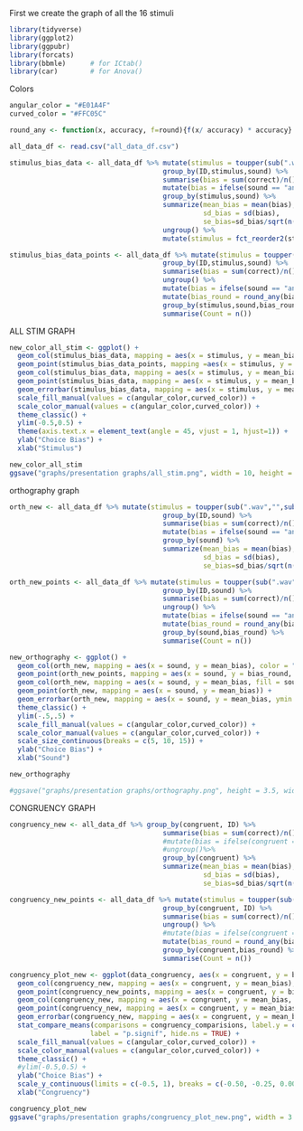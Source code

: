 First we create the graph of all the 16 stimuli


```r
library(tidyverse)
library(ggplot2)
library(ggpubr)
library(forcats)
library(bbmle)      # for ICtab()
library(car)        # for Anova()

```
Colors
```r
angular_color = "#E01A4F"
curved_color = "#FFC05C"
```

```r
round_any <- function(x, accuracy, f=round){f(x/ accuracy) * accuracy}
```

```r
all_data_df <- read.csv("all_data_df.csv")
```

```r
stimulus_bias_data <- all_data_df %>% mutate(stimulus = toupper(sub(".wav","",sub("sound/","",stimulus)))) %>%
                                      group_by(ID,stimulus,sound) %>% 
                                      summarise(bias = sum(correct)/n() - 0.5) %>% 
                                      mutate(bias = ifelse(sound == "angular",-1*bias,bias)) %>%
                                      group_by(stimulus,sound) %>%
                                      summarize(mean_bias = mean(bias),
                                                sd_bias = sd(bias),
                                                se_bias=sd_bias/sqrt(n())) %>%
                                      ungroup() %>%
                                      mutate(stimulus = fct_reorder2(stimulus, sound, mean_bias))

stimulus_bias_data_points <- all_data_df %>% mutate(stimulus = toupper(sub(".wav","",sub("sound/","",stimulus)))) %>%
                                      group_by(ID,stimulus,sound) %>% 
                                      summarise(bias = sum(correct)/n() - 0.5) %>% 
                                      ungroup() %>%
                                      mutate(bias = ifelse(sound == "angular",-1*bias,bias)) %>%
                                      mutate(bias_round = round_any(bias,0.25)) %>%
                                      group_by(stimulus,sound,bias_round) %>%
                                      summarise(Count = n())
```

ALL STIM GRAPH

```r

new_color_all_stim <- ggplot() +
  geom_col(stimulus_bias_data, mapping = aes(x = stimulus, y = mean_bias), color = "black", fill = NA) +
  geom_point(stimulus_bias_data_points, mapping =aes(x = stimulus, y = bias_round, size = Count, color= sound)) +
  geom_col(stimulus_bias_data, mapping = aes(x = stimulus, y = mean_bias, fill = sound), alpha = 0.5) +
  geom_point(stimulus_bias_data, mapping = aes(x = stimulus, y = mean_bias)) +
  geom_errorbar(stimulus_bias_data, mapping = aes(x = stimulus, y = mean_bias, ymin = mean_bias-se_bias, ymax = mean_bias+se_bias), alpha = 1) +
  scale_fill_manual(values = c(angular_color,curved_color)) +
  scale_color_manual(values = c(angular_color,curved_color)) +
  theme_classic() +
  ylim(-0.5,0.5) +
  theme(axis.text.x = element_text(angle = 45, vjust = 1, hjust=1)) +
  ylab("Choice Bias") +
  xlab("Stimulus")

new_color_all_stim
ggsave("graphs/presentation graphs/all_stim.png", width = 10, height = 5)
```

orthography graph
```r
orth_new <- all_data_df %>% mutate(stimulus = toupper(sub(".wav","",sub("sound/","",stimulus)))) %>%
                                      group_by(ID,sound) %>% 
                                      summarise(bias = sum(correct)/n() - 0.5) %>% 
                                      mutate(bias = ifelse(sound == "angular",-1*bias,bias)) %>%
                                      group_by(sound) %>%
                                      summarize(mean_bias = mean(bias),
                                                sd_bias = sd(bias),
                                                se_bias=sd_bias/sqrt(n())) 

orth_new_points <- all_data_df %>% mutate(stimulus = toupper(sub(".wav","",sub("sound/","",stimulus)))) %>%
                                      group_by(ID,sound) %>% 
                                      summarise(bias = sum(correct)/n() - 0.5) %>% 
                                      ungroup() %>%
                                      mutate(bias = ifelse(sound == "angular",-1*bias,bias)) %>%
                                      mutate(bias_round = round_any(bias,0.25)) %>%
                                      group_by(sound,bias_round) %>%
                                      summarise(Count = n())

new_orthography <- ggplot() +
  geom_col(orth_new, mapping = aes(x = sound, y = mean_bias), color = "black", fill = NA) +
  geom_point(orth_new_points, mapping = aes(x = sound, y = bias_round, size = Count, color = sound)) +
  geom_col(orth_new, mapping = aes(x = sound, y = mean_bias, fill = sound), alpha = 0.5) +
  geom_point(orth_new, mapping = aes(x = sound, y = mean_bias)) +
  geom_errorbar(orth_new, mapping = aes(x = sound, y = mean_bias, ymin = mean_bias-se_bias, ymax = mean_bias+se_bias), alpha = 1, width = 0.5) +
  theme_classic() +
  ylim(-.5,.5) +
  scale_fill_manual(values = c(angular_color,curved_color)) +
  scale_color_manual(values = c(angular_color,curved_color)) +
  scale_size_continuous(breaks = c(5, 10, 15)) +
  ylab("Choice Bias") +
  xlab("Sound")

new_orthography

#ggsave("graphs/presentation graphs/orthography.png", height = 3.5, width = 3.5)
```

CONGRUENCY GRAPH

```r
congruency_new <- all_data_df %>% group_by(congruent, ID) %>% 
                                      summarise(bias = sum(correct)/n() - 0.5) %>% 
                                      #mutate(bias = ifelse(congruent == "incongruent",-1*bias,bias)) %>%
                                      #ungroup()%>%
                                      group_by(congruent) %>%
                                      summarize(mean_bias = mean(bias),
                                                sd_bias = sd(bias),
                                                se_bias=sd_bias/sqrt(n())) 

congruency_new_points <- all_data_df %>% mutate(stimulus = toupper(sub(".wav","",sub("sound/","",stimulus)))) %>%
                                      group_by(congruent, ID) %>% 
                                      summarise(bias = sum(correct)/n() - 0.5) %>% 
                                      ungroup() %>%
                                      #mutate(bias = ifelse(congruent == "incongruent",-1*bias,bias)) %>%
                                      mutate(bias_round = round_any(bias,0.25)) %>%
                                      group_by(congruent,bias_round) %>%
                                      summarise(Count = n())

congruency_plot_new <- ggplot(data_congruency, aes(x = congruent, y = bias)) +
  geom_col(congruency_new, mapping = aes(x = congruent, y = mean_bias), color = "black", fill = NA) +
  geom_point(congruency_new_points, mapping = aes(x = congruent, y = bias_round, size = Count, color = congruent)) +
  geom_col(congruency_new, mapping = aes(x = congruent, y = mean_bias, fill = congruent), alpha = 0.5) +
  geom_point(congruency_new, mapping = aes(x = congruent, y = mean_bias)) +
  geom_errorbar(congruency_new, mapping = aes(x = congruent, y = mean_bias, ymin = mean_bias-se_bias, ymax = mean_bias+se_bias), alpha = 1, width = 0.5) +
  stat_compare_means(comparisons = congruency_comparisions, label.y = c(0.6),
                    label = "p.signif", hide.ns = TRUE) +
  scale_fill_manual(values = c(angular_color,curved_color)) +
  scale_color_manual(values = c(angular_color,curved_color)) +
  theme_classic() +
  #ylim(-0.5,0.5) +
  ylab("Choice Bias") +
  scale_y_continuous(limits = c(-0.5, 1), breaks = c(-0.50, -0.25, 0.00, 0.25, 0.50)) +
  xlab("Congruency")

congruency_plot_new
ggsave("graphs/presentation graphs/congruency_plot_new.png", width = 3.5, height = 3.5)
```

